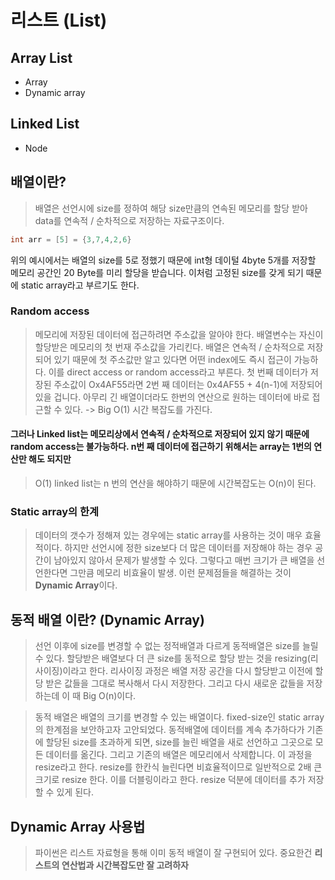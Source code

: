 # 리스트 (List)

## Array List

- Array
- Dynamic array

## Linked List

- Node

## 배열이란?

> 배열은 선언시에 size를 정하여 해당 size만큼의 연속된 메모리를 할당 받아 data를 연속적 / 순차적으로 저장하는 자료구조이다.

```C
int arr = [5] = {3,7,4,2,6}
```

위의 예시에서는 배열의 size를 5로 정했기 때문에 int형 데이털 4byte 5개를 저장할 메모리 공간인 20 Byte를 미리 할당을 받습니다. 이처럼 고정된 size를 갖게 되기 때문에
static array라고 부르기도 한다.

### Random access

> 메모리에 저장된 데이터에 접근하려면 주소값을 알아야 한다. 배열변수는 자신이 할당받은 메모리의 첫 번재 주소값을 가리킨다. 배열은 연속적 / 순차적으로 저장되어 있기 때문에
> 첫 주소값만 알고 있다면 어떤 index에도 즉시 접근이 가능하다. 이를 direct access or random access라고 부른다. 첫 번째 데이터가 저장된 주소값이 Ox4AF55라면
> 2번 째 데이터는 0x4AF55 + 4(n-1)에 저장되어 있을 겁니다. 아무리 긴 배열이더라도 한번의 연산으로 원하는 데이터에 바로 접근할 수 있다. -> Big O(1) 시간 복잡도를 가진다.

#### 그러나 Linked list는 메모리상에서 연속적 / 순차적으로 저장되어 있지 않기 때문에 random access는 불가능하다. n번 째 데이터에 접근하기 위해서는 array는 1번의 연산만 해도 되지만

> O(1) linked list는 n 번의 연산을 해야하기 때문에 시간복잡도는 O(n)이 된다.

### Static array의 한계

> 데이터의 갯수가 정해져 있는 경우에는 static array를 사용하는 것이 매우 효율적이다. 하지만 선언시에 정한 size보다 더 많은 데이터를 저장해야 하는 경우 공간이 남아있지 않아서 문제가 발생할 수 있다.
> 그렇다고 매번 크기가 큰 배열을 선언한다면 그만큼 메모리 비효율이 발생. 이런 문제점들을 해결하는 것이 <strong>Dynamic Array</strong>이다.

## 동적 배열 이란? (Dynamic Array)

> 선언 이후에 size를 변경할 수 없는 정적배열과 다르게 동적배열은 size를 늘릴 수 있다.
> 할당받은 배열보다 더 큰 size를 동적으로 할당 받는 것을 resizing(리사이징)이라고 한다.
> 리사이징 과정은 배열 저장 공간을 다시 할당받고 이전에 할당 받은 값들을 그대로 복사해서 다시 저장한다. 그리고 다시 새로운 값들을 저장하는데 이 때 Big O(n)이다.

> 동적 배열은 배열의 크기를 변경할 수 있는 배열이다. fixed-size인 static array의 한계점을 보안하고자 고안되었다. 동적배열에 데이터를 계속 추가하다가 기존에 할당된
> size를 초과하게 되면, size를 늘린 배열을 새로 선언하고 그곳으로 모든 데이터를 옮긴다. 그리고 기존의 배열은 메모리에서 삭제합니다. 이 과정을 resize라고 한다. resize를 한칸식 늘린다면
> 비효율적이므로 일반적으로 2배 큰 크기로 resize 한다. 이를 더블링이라고 한다. resize 덕분에 데이터를 추가 저장할 수 있게 된다.

## Dynamic Array 사용법

> 파이썬은 리스트 자료형을 통해 이미 동적 배열이 잘 구현되어 있다.
> 중요한건 <strong>리스트의 연산법과 시간복잡도만 잘 고려하자</strong>
